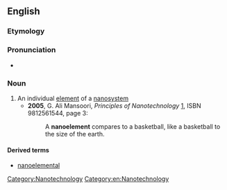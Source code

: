 ==English==
===Etymology===

{{prefix|nano|element}}
===Pronunciation===

*{{IPA|/nænoʊˈɛləmɪnt/}}

===Noun===
{{en-noun}}

# An individual [[element]] of a [[nanosystem]]
#*'''2005''', G. Ali Mansoori, ''Principles of Nanotechnology'' [http://books.google.com/books?id=ALpdrIPKFnkC], ISBN 9812561544, page 3:
#*:A '''nanoelement''' compares to a basketball, like a basketball to the size of the earth.

====Derived terms====
*[[nanoelemental]]

[[Category:Nanotechnology]]
[[Category:en:Nanotechnology]]